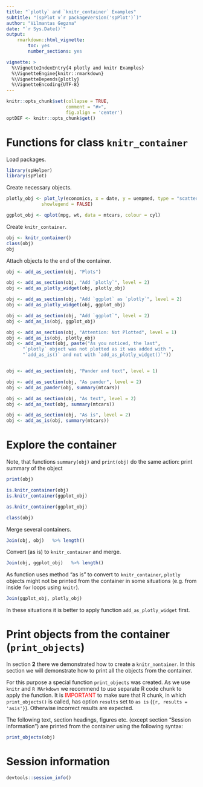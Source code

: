 ```yaml
---
title: "`plotly` and `knitr_container` Examples"
subtitle: "(spPlot v`r packageVersion('spPlot')`)"
author: "Vilmantas Gegzna"
date: "`r Sys.Date()`"
output:
    rmarkdown::html_vignette: 
        toc: yes
        number_sections: yes

vignette: >
  %\VignetteIndexEntry{4 plotly and knitr Examples}
  %\VignetteEngine{knitr::rmarkdown}
  %\VignetteDepends{plotly}
  %\VignetteEncoding{UTF-8}
---
```

```r
knitr::opts_chunk$set(collapse = TRUE,
                      comment = "#>",
                      fig.align = 'center')
optDEF <- knitr::opts_chunk$get()
```


Functions for class `knitr_container`   
===============================================

Load packages.

```r
library(spHelper)
library(spPlot)
```


Create necessary objects.
```r
plotly_obj <- plot_ly(economics, x = date, y = uempmed, type = "scatter",
             showlegend = FALSE)

ggplot_obj <- qplot(mpg, wt, data = mtcars, colour = cyl)
```

Create `knitr_container`.
```r
obj <- knitr_container()
class(obj)
obj
```

Attach objects to the end of the container.

```r
obj <- add_as_section(obj, "Plots")

obj <- add_as_section(obj, "Add `plotly`", level = 2)
obj <- add_as_plotly_widget(obj, plotly_obj)

obj <- add_as_section(obj, "Add `ggplot` as `plotly`", level = 2)
obj <- add_as_plotly_widget(obj, ggplot_obj)

obj <- add_as_section(obj, "Add `ggplot`", level = 2)
obj <- add_as_is(obj, ggplot_obj)

obj <- add_as_section(obj, "Attention: Not Plotted", level = 1)
obj <- add_as_is(obj, plotly_obj)
obj <- add_as_text(obj, paste("As you noticed, the last",
      "`plotly` object was not plotted as it was added with ",
      "`add_as_is()` and not with `add_as_plotly_widget()`"))


obj <- add_as_section(obj, "Pander and text", level = 1)

obj <- add_as_section(obj, "As pander", level = 2)
obj <- add_as_pander(obj, summary(mtcars))

obj <- add_as_section(obj, "As text", level = 2)
obj <- add_as_text(obj, summary(mtcars))

obj <- add_as_section(obj, "As is", level = 2)
obj <- add_as_is(obj, summary(mtcars))

```

Explore the container
=======================

Note, that functions `summary(obj)` and `print(obj)` do the same action: print
summary of the object

```r
print(obj)

is.knitr_container(obj) 
is.knitr_container(ggplot_obj)

as.knitr_container(ggplot_obj) 

class(obj)
```
Merge several containers.

```r
Join(obj, obj)   %>% length()
```

Convert (as is) to `knitr_container` and merge.
```r
Join(obj, ggplot_obj)   %>% length()
```


As function uses method "as is" to convert to `knitr_container`, 
`plotly` objects might not be printed from the container in some situations
(e.g. from inside `for` loops using `knitr`).

```r
Join(ggplot_obj, plotly_obj)
```
In these situations it is better to apply function `add_as_plotly_widget` first.




Print objects from the container (`print_objects`)
==================================================

In section **2** there we demonstrated how to create a `knitr_nontainer`. In this
section we will demonstrate how to print all the objects from the container.

For this purpose a special function `print_objects` was created. As we use 
`knitr` and `R MArkdown` we recommend to use separate R code chunk to apply the
 function. It is <font color ="red"> IMPORTANT </font> to make 
 sure that R chunk, in which `print_objects()` is called, has option `results` 
 set to `as is` (`{r, results = 'asis'}`). Otherwise incorrect results are 
 expected.

The following text, section headings, figures etc. (except section 
"Session information") are printed from the container
using the following syntax:  

```r
print_objects(obj)
```



Session information
===================


```r
devtools::session_info()
```
